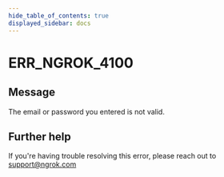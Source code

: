 ```yaml
---
hide_table_of_contents: true
displayed_sidebar: docs
---
```



# ERR_NGROK_4100

## Message

The email or password you entered is not valid.

<ErrorDetails error="err_ngrok_4100" />

## Further help

If you're having trouble resolving this error, please reach out to [support@ngrok.com](mailto:support@ngrok.com?subject=Help%20with%20ERR_NGROK_4100)
